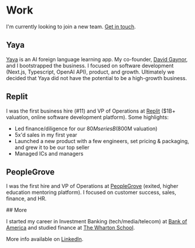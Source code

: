 # Work

<a id="professional-highlights" />
<a id="professional-educational-highlights" />

I'm currently looking to join a new team. [Get in touch](mailto:patrick@pscoleman.me).

## Yaya

[Yaya](https://yaya.press/) is an AI foreign language learning app. My co-founder, [David Gaynor](https://www.linkedin.com/in/runnedrun/), and I bootstrapped the business. I focused on software development (Next.js, Typescript, OpenAI API), product, and growth. Ultimately we decided that Yaya did not have the potential to be a high-growth business.

## Replit

I was the first business hire (#11) and VP of Operations at [Replit](https://replit.com/) ($1B+ valuation, online software development platform). Some highlights:

- Led finance/diligence for our $80M series B ($800M valuation)
- 5x'd sales in my first year
- Launched a new product with a few engineers, set pricing & packaging, and grew it to be our top seller
- Managed ICs and managers

## PeopleGrove

I was the first hire and VP of Operations at [PeopleGrove](https://www.peoplegrove.com/) (exited, higher education mentoring platform). I focused on customer success, sales, finance, and HR.

<a id="educational-highlights" />
## More

I started my career in Investment Banking (tech/media/telecom) at [Bank of America](https://business.bofa.com/en-us/content/global-corporate-investment-banking.html) and studied finance at [The Wharton School](https://www.wharton.upenn.edu/).

More info available on [LinkedIn](https://linkedin.com/in/patrickscoleman).
